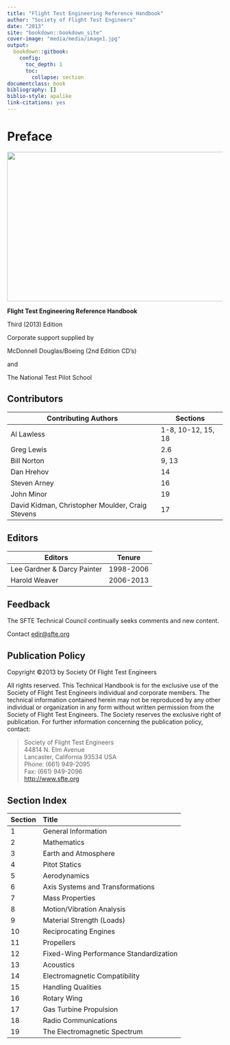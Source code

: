 ```yaml
--- 
title: "Flight Test Engineering Reference Handbook"
author: "Society of Flight Test Engineers"
date: "2013"
site: "bookdown::bookdown_site"
cover-image: "media/media/image1.jpg"
output:
  bookdown::gitbook:
    config:
      toc_depth: 1
      toc:
        collapse: section
documentclass: book
bibliography: []
biblio-style: apalike
link-citations: yes
---
```


# Preface {-}

![][00001]

**Flight Test Engineering Reference Handbook**

Third (2013) Edition


Corporate support supplied by

McDonnell Douglas/Boeing (2nd Edition CD's)

and

The National Test Pilot School

## Contributors {-}


| Contributing Authors  | Sections |
|-----------------------|----------|
| Al Lawless | 1-8, 10-12, 15, 18|
| Greg Lewis | 2.6 |
| Bill Norton | 9, 13|
| Dan Hrehov | 14|
| Steven Arney | 16|
| John Minor | 19|
| David Kidman, Christopher Moulder, Craig Stevens |17|

## Editors {-}

|Editors| Tenure |
|-------|--------|
|Lee Gardner & Darcy Painter | 1998-2006 |
|Harold Weaver | 2006-2013 |

## Feedback {-}

The SFTE Technical Council continually seeks comments and new content.

Contact <edir@sfte.org>


## Publication Policy {-}

Copyright ©2013 by Society Of Flight Test Engineers

All rights reserved. This Technical Handbook is for the exclusive use of the Society of Flight Test Engineers individual and corporate members. The technical information contained herein may not be reproduced by any other individual or organization in any form without written permission from the Society of Flight Test Engineers. The Society reserves the exclusive right of publication. For further information concerning the publication policy, contact:


> Society of Flight Test Engineers    
> 44814 N. Elm Avenue    
> Lancaster, California 93534 USA    
> Phone: (661) 949-2095    
> Fax: (661) 949-2096    
> <http://www.sfte.org>


## Section Index {-}

  Section                     Title
  --------------------------- ----------------------------------------
  1                           General Information
  2                           Mathematics
  3                           Earth and Atmosphere
  4                           Pitot Statics
  5                           Aerodynamics
  6                           Axis Systems and Transformations
  7                           Mass Properties
  8                           Motion/Vibration Analysis
  9                           Material Strength (Loads)
  10                          Reciprocating Engines
  11                          Propellers
  12                          Fixed-Wing Performance Standardization
  13                          Acoustics
  14                          Electromagnetic Compatibility
  15                          Handling Qualities
  16                          Rotary Wing
  17                          Gas Turbine Propulsion
  18                          Radio Communications
  19                          The Electromagnetic Spectrum

  [00001]: media/index/image1.jpg {width="5.333333333333333in" height="3.6366666666666667in"}
